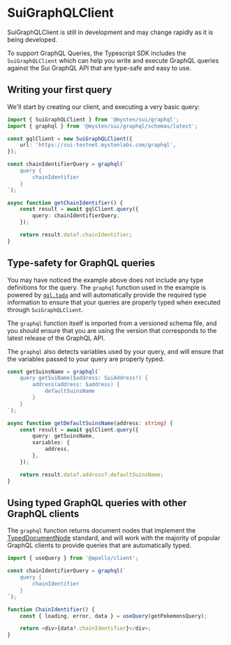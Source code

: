 # SuiGraphQLClient


<Callout type="warning">
	SuiGraphQLClient is still in development and may change rapidly as it is being developed.
</Callout>

To support GraphQL Queries, the Typescript SDK includes the `SuiGraphQLClient` which can help you
write and execute GraphQL queries against the Sui GraphQL API that are type-safe and easy to use.

## Writing your first query

We'll start by creating our client, and executing a very basic query:

```typescript
import { SuiGraphQLClient } from '@mysten/sui/graphql';
import { graphql } from '@mysten/sui/graphql/schemas/latest';

const gqlClient = new SuiGraphQLClient({
	url: 'https://sui-testnet.mystenlabs.com/graphql',
});

const chainIdentifierQuery = graphql(`
	query {
		chainIdentifier
	}
`);

async function getChainIdentifier() {
	const result = await gqlClient.query({
		query: chainIdentifierQuery,
	});

	return result.data?.chainIdentifier;
}
```

## Type-safety for GraphQL queries

You may have noticed the example above does not include any type definitions for the query. The
`graphql` function used in the example is powered by [`gql.tada`](https://gql-tada.0no.co/) and will
automatically provide the required type information to ensure that your queries are properly typed
when executed through `SuiGraphQLClient`.

The `graphql` function itself is imported from a versioned schema file, and you should ensure that
you are using the version that corresponds to the latest release of the GraphQL API.

The `graphql` also detects variables used by your query, and will ensure that the variables passed
to your query are properly typed.

```typescript
const getSuinsName = graphql(`
	query getSuiName($address: SuiAddress!) {
		address(address: $address) {
			defaultSuinsName
		}
	}
`);

async function getDefaultSuinsName(address: string) {
	const result = await gqlClient.query({
		query: getSuinsName,
		variables: {
			address,
		},
	});

	return result.data?.address?.defaultSuinsName;
}
```

## Using typed GraphQL queries with other GraphQL clients

The `graphql` function returns document nodes that implement the
[TypedDocumentNode](https://github.com/dotansimha/graphql-typed-document-node) standard, and will
work with the majority of popular GraphQL clients to provide queries that are automatically typed.

```typescript
import { useQuery } from '@apollo/client';

const chainIdentifierQuery = graphql(`
	query {
		chainIdentifier
	}
`);

function ChainIdentifier() {
	const { loading, error, data } = useQuery(getPokemonsQuery);

	return <div>{data?.chainIdentifier}</div>;
}
```
